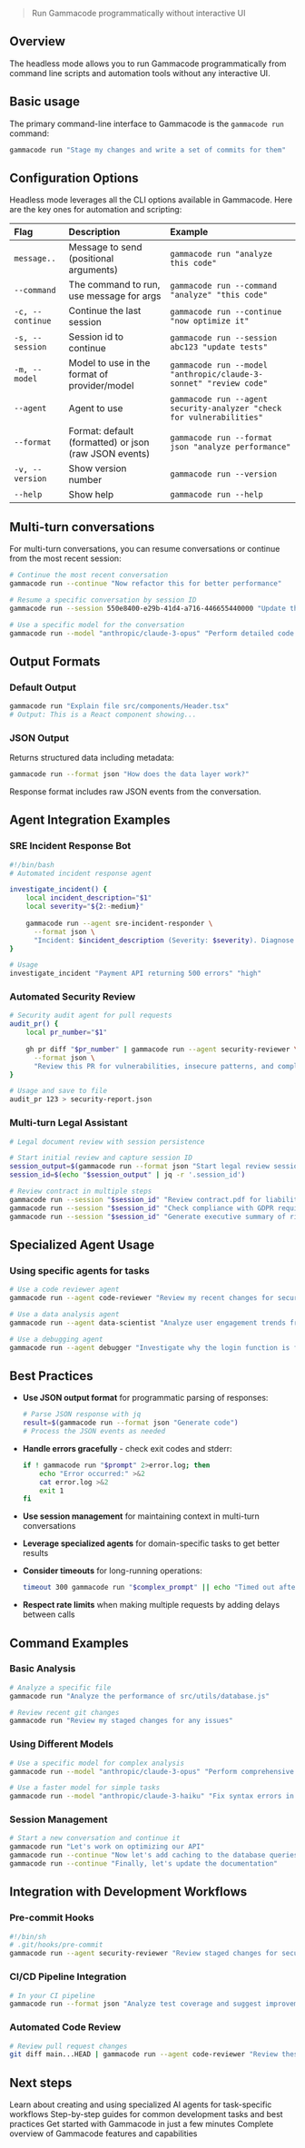 > Run Gammacode programmatically without interactive UI

## Overview

The headless mode allows you to run Gammacode programmatically from command line scripts and automation tools without any interactive UI.

## Basic usage

The primary command-line interface to Gammacode is the `gammacode run` command:

```bash theme={null}
gammacode run "Stage my changes and write a set of commits for them"
```

## Configuration Options

Headless mode leverages all the CLI options available in Gammacode. Here are the key ones for automation and scripting:

| Flag                    | Description                                                                      | Example                                                           |
| :---------------------- | :------------------------------------------------------------------------------- | :---------------------------------------------------------------- |
| `message..`             | Message to send (positional arguments)                                          | `gammacode run "analyze this code"`                              |
| `--command`             | The command to run, use message for args                                        | `gammacode run --command "analyze" "this code"`                  |
| `-c, --continue`        | Continue the last session                                                        | `gammacode run --continue "now optimize it"`                     |
| `-s, --session`         | Session id to continue                                                           | `gammacode run --session abc123 "update tests"`                  |
| `-m, --model`           | Model to use in the format of provider/model                                    | `gammacode run --model "anthropic/claude-3-sonnet" "review code"` |
| `--agent`               | Agent to use                                                                     | `gammacode run --agent security-analyzer "check for vulnerabilities"` |
| `--format`              | Format: default (formatted) or json (raw JSON events)                          | `gammacode run --format json "analyze performance"`              |
| `-v, --version`         | Show version number                                                              | `gammacode run --version`                                         |
| `--help`                | Show help                                                                        | `gammacode run --help`                                            |

## Multi-turn conversations

For multi-turn conversations, you can resume conversations or continue from the most recent session:

```bash theme={null}
# Continue the most recent conversation
gammacode run --continue "Now refactor this for better performance"

# Resume a specific conversation by session ID
gammacode run --session 550e8400-e29b-41d4-a716-446655440000 "Update the tests"

# Use a specific model for the conversation
gammacode run --model "anthropic/claude-3-opus" "Perform detailed code analysis"
```

## Output Formats

### Default Output

```bash theme={null}
gammacode run "Explain file src/components/Header.tsx"
# Output: This is a React component showing...
```

### JSON Output

Returns structured data including metadata:

```bash theme={null}
gammacode run --format json "How does the data layer work?"
```

Response format includes raw JSON events from the conversation.

## Agent Integration Examples

### SRE Incident Response Bot

```bash theme={null}
#!/bin/bash
# Automated incident response agent

investigate_incident() {
    local incident_description="$1"
    local severity="${2:-medium}"
    
    gammacode run --agent sre-incident-responder \
      --format json \
      "Incident: $incident_description (Severity: $severity). Diagnose the issue, assess impact, and provide immediate action items."
}

# Usage
investigate_incident "Payment API returning 500 errors" "high"
```

### Automated Security Review

```bash theme={null}
# Security audit agent for pull requests
audit_pr() {
    local pr_number="$1"
    
    gh pr diff "$pr_number" | gammacode run --agent security-reviewer \
      --format json \
      "Review this PR for vulnerabilities, insecure patterns, and compliance issues."
}

# Usage and save to file
audit_pr 123 > security-report.json
```

### Multi-turn Legal Assistant

```bash theme={null}
# Legal document review with session persistence

# Start initial review and capture session ID
session_output=$(gammacode run --format json "Start legal review session for contract.pdf")
session_id=$(echo "$session_output" | jq -r '.session_id')

# Review contract in multiple steps
gammacode run --session "$session_id" "Review contract.pdf for liability clauses"
gammacode run --session "$session_id" "Check compliance with GDPR requirements"  
gammacode run --session "$session_id" "Generate executive summary of risks"
```

## Specialized Agent Usage

### Using specific agents for tasks

```bash theme={null}
# Use a code reviewer agent
gammacode run --agent code-reviewer "Review my recent changes for security issues"

# Use a data analysis agent  
gammacode run --agent data-scientist "Analyze user engagement trends from analytics.csv"

# Use a debugging agent
gammacode run --agent debugger "Investigate why the login function is failing"
```

## Best Practices

* **Use JSON output format** for programmatic parsing of responses:
  ```bash theme={null}
  # Parse JSON response with jq
  result=$(gammacode run --format json "Generate code")
  # Process the JSON events as needed
  ```

* **Handle errors gracefully** - check exit codes and stderr:
  ```bash theme={null}
  if ! gammacode run "$prompt" 2>error.log; then
      echo "Error occurred:" >&2
      cat error.log >&2
      exit 1
  fi
  ```

* **Use session management** for maintaining context in multi-turn conversations

* **Leverage specialized agents** for domain-specific tasks to get better results

* **Consider timeouts** for long-running operations:
  ```bash theme={null}
  timeout 300 gammacode run "$complex_prompt" || echo "Timed out after 5 minutes"
  ```

* **Respect rate limits** when making multiple requests by adding delays between calls

## Command Examples

### Basic Analysis
```bash theme={null}
# Analyze a specific file
gammacode run "Analyze the performance of src/utils/database.js"

# Review recent git changes
gammacode run "Review my staged changes for any issues"
```

### Using Different Models
```bash theme={null}
# Use a specific model for complex analysis
gammacode run --model "anthropic/claude-3-opus" "Perform comprehensive security audit"

# Use a faster model for simple tasks
gammacode run --model "anthropic/claude-3-haiku" "Fix syntax errors in this file"
```

### Session Management
```bash theme={null}
# Start a new conversation and continue it
gammacode run "Let's work on optimizing our API"
gammacode run --continue "Now let's add caching to the database queries"
gammacode run --continue "Finally, let's update the documentation"
```

## Integration with Development Workflows

### Pre-commit Hooks
```bash theme={null}
#!/bin/sh
# .git/hooks/pre-commit
gammacode run --agent security-reviewer "Review staged changes for security issues"
```

### CI/CD Pipeline Integration
```bash theme={null}
# In your CI pipeline
gammacode run --format json "Analyze test coverage and suggest improvements" > coverage-analysis.json
```

### Automated Code Review
```bash theme={null}
# Review pull request changes
git diff main...HEAD | gammacode run --agent code-reviewer "Review these changes for quality and best practices"
```

## Next steps

<CardGroup cols={2}>
  <Card title="Agents" icon="robot" href="/agents">
    Learn about creating and using specialized AI agents for task-specific workflows
  </Card>
  
  <Card title="Development Workflows" icon="code" href="/development">
    Step-by-step guides for common development tasks and best practices
  </Card>
  
  <Card title="Quickstart" icon="rocket" href="/quickstart">
    Get started with Gammacode in just a few minutes
  </Card>
  
  <Card title="Overview" icon="book-open" href="/overview">
    Complete overview of Gammacode features and capabilities
  </Card>
</CardGroup>